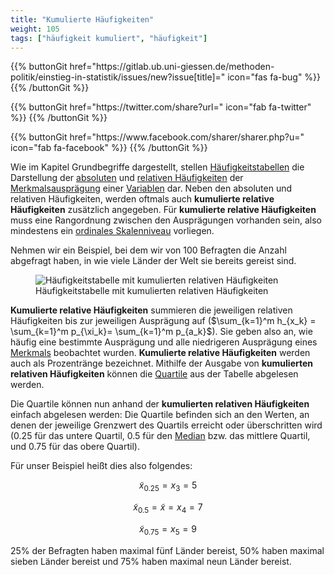 ```yaml
---
title: "Kumulierte Häufigkeiten"
weight: 105
tags: ["häufigkeit kumuliert", "häufigkeit"]
---
```


{{% buttonGit href=\"https\:\/\/gitlab.ub.uni-giessen.de\/methoden-politik\/einstieg-in-statistik\/issues\/new?issue[title]=\" icon=\"fas fa-bug\" %}} {{% /buttonGit %}} 

{{% buttonGit href=\"https\:\/\/twitter.com\/share?url=\" icon=\"fab fa-twitter\" %}} {{% /buttonGit %}}

{{% buttonGit href=\"https\:\/\/www.facebook.com\/sharer\/sharer.php?u=\" icon=\"fab fa-facebook\" %}} {{% /buttonGit %}}

Wie im Kapitel Grundbegriffe dargestellt, stellen [Häufigkeitstabellen](../../glossar/haeufigkeitstabellen/index.html) die Darstellung der [absoluten](../../glossar/absolutehaeufigkeit/index.html) und [relativen Häufigkeiten](../../glossar/relativehaeufigkeit/index.html) der [Merkmalsausprägung](../../glossar/merkmalsauspraegung/index.html) einer [Variablen](../../glossar/variable/index.html) dar. Neben den absoluten und relativen Häufigkeiten, werden oftmals auch **kumulierte relative Häufigkeiten** zusätzlich angegeben. Für **kumulierte relative Häufigkeiten** muss eine Rangordnung zwischen den Ausprägungen vorhanden sein, also mindestens ein [ordinales Skalenniveau](../../glossar/ordinalskala/index.html) vorliegen.

Nehmen wir ein Beispiel, bei dem wir von $100$ Befragten die Anzahl abgefragt haben, in wie viele Länder der Welt sie bereits gereist sind.

![Häufigkeitstabelle mit kumulierten relativen Häufigkeiten](../images/kreuztabelle1.png)

**Kumulierte relative Häufigkeiten** summieren die jeweiligen relativen Häufigkeiten bis zur jeweiligen Ausprägung auf ($\sum_{k=1}^m h_{x_k} = \sum_{k=1}^m p_{\xi_k}= \sum_{k=1}^m p_{a_k}$). Sie geben also an, wie häufig eine bestimmte Ausprägung und alle niedrigeren Ausprägung eines [Merkmals](../../glossar/merkmal/index.html) beobachtet wurden. **Kumulierte relative Häufigkeiten** werden auch als Prozentränge bezeichnet. Mithilfe der Ausgabe von **kumulierten relativen Häufigkeiten** können die [Quartile](../../glossar/quartil/index.html) aus der Tabelle abgelesen werden.

Die Quartile können nun anhand der **kumulierten relativen Häufigkeiten** einfach abgelesen werden: Die Quartile befinden sich an den Werten, an denen der jeweilige Grenzwert des Quartils erreicht oder überschritten wird ($0.25$ für das untere Quartil, $0.5$ für den [Median](../../glossar/median/index.html) bzw. das mittlere Quartil, und $0.75$ für das obere Quartil).

Für unser Beispiel heißt dies also folgendes:

$$\tilde{x}_{0.25}=x_3=5$$

$$\tilde{x}_{0.5}=\tilde{x}=x_4=7$$

$$\tilde{x}_{0.75}=x_5=9$$

$25\%$ der Befragten haben maximal fünf Länder bereist, $50\%$ haben maximal sieben Länder bereist und $75\%$ haben maximal neun Länder bereist.